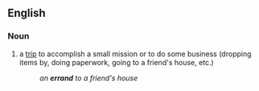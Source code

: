 ==English==
===Noun===
#a [[trip]] to accomplish a small mission or to do some business (dropping items by, doing paperwork, going to a friend's house, etc.)
#:''an '''errand''' to a friend's house''